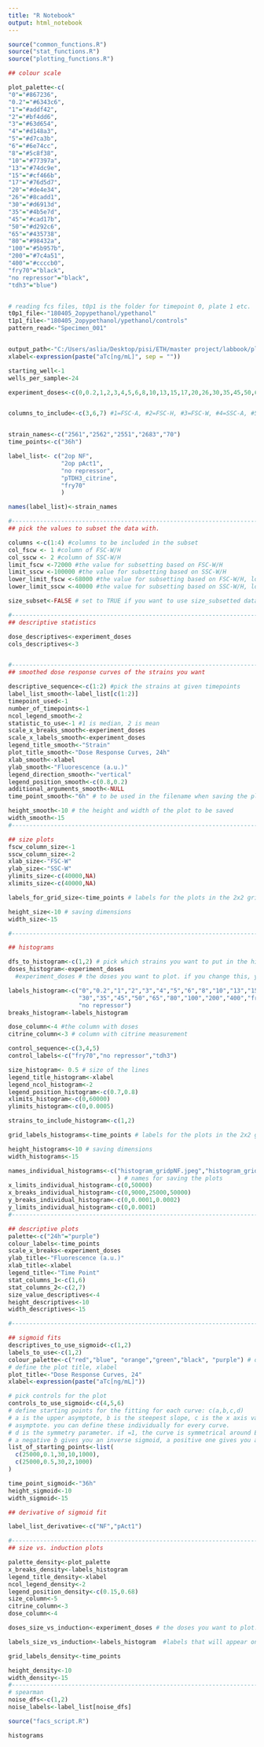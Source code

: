 ---
title: "R Notebook"
output: html_notebook
---


```{r set parameters}

source("common_functions.R")
source("stat_functions.R")
source("plotting_functions.R")

## colour scale

plot_palette<-c(
"0"="#867236",
"0.2"="#6343c6",
"1"="#addf42",
"2"="#bf4dd6",
"3"="#63d654",
"4"="#d148a3",
"5"="#d7ca3b",
"6"="#6e74cc",
"8"="#5c8f38",
"10"="#77397a",
"13"="#74dc9e",
"15"="#cf466b",
"17"="#76d5d7",
"20"="#de4e34",
"26"="#8cadd1",
"30"="#d6913d",
"35"="#4b5e7d",
"45"="#cad17b",
"50"="#d292c6",
"65"="#435738",
"80"="#98432a",
"100"="#5b957b",
"200"="#7c4a51",
"400"="#ccccb0",
"fry70"="black",
"no repressor"="black",
"tdh3"="blue")


# reading fcs files, t0p1 is the folder for timepoint 0, plate 1 etc.
t0p1_file<-"180405_2opypethanol/ypethanol"
t1p1_file<-"180405_2opypethanol/ypethanol/controls"
pattern_read<-"Specimen_001"


output_path<-"C:/Users/aslia/Desktop/pisi/ETH/master project/labbook/plots/april18/180405_2opypethanol" # for saving plots
xlabel<-expression(paste("aTc[ng/mL]", sep = "")) 

starting_well<-1
wells_per_sample<-24

experiment_doses<-c(0,0.2,1,2,3,4,5,6,8,10,13,15,17,20,26,30,35,45,50,65,80,100,200,400)


columns_to_include<-c(3,6,7) #1=FSC-A, #2=FSC-H, #3=FSC-W, #4=SSC-A, #5=SSC-H, #6=SSC-W, #7= 488 [C]-H


strain_names<-c("2561","2562","2551","2683","70") 
time_points<-c("36h")

label_list<- c("2op NF",
               "2op pAct1",
               "no repressor",
               "pTDH3_citrine",
               "fry70"
               )

names(label_list)<-strain_names

#---------------------------------------------------------------------------------------------------------------
## pick the values to subset the data with. 

columns <-c(1:4) #columns to be included in the subset
col_fscw <- 1 #column of FSC-W/H
col_sscw <- 2 #column of SSC-W/H
limit_fscw <-72000 #the value for subsetting based on FSC-W/H
limit_sscw <-100000 #the value for subsetting based on SSC-W/H
lower_limit_fscw <-68000 #the value for subsetting based on FSC-W/H, lower limit
lower_limit_sscw <-40000 #the value for subsetting based on SSC-W/H, lower limit

size_subset<-FALSE # set to TRUE if you want to use size_subsetted data, otherwise false.

#---------------------------------------------------------------------------------------------------------------
## descriptive statistics

dose_descriptives<-experiment_doses
cols_descriptives<-3


#---------------------------------------------------------------------------------------------------------------
## smoothed dose response curves of the strains you want

descriptive_sequence<-c(1:2) #pick the strains at given timepoints
label_list_smooth<-label_list[c(1:2)]
timepoint_used<-1
number_of_timepoints<-1
ncol_legend_smooth<-2
statistic_to_use<-1 #1 is median, 2 is mean
scale_x_breaks_smooth<-experiment_doses
scale_x_labels_smooth<-experiment_doses
legend_title_smooth<-"Strain"
plot_title_smooth<-"Dose Response Curves, 24h"
xlab_smooth<-xlabel
ylab_smooth<-"Fluorescence (a.u.)"
legend_direction_smooth<-"vertical"
legend_position_smooth<-c(0.8,0.2)
additional_arguments_smooth<-NULL
time_point_smooth<-"6h" # to be used in the filename when saving the plot.

height_smooth<-10 # the height and width of the plot to be saved
width_smooth<-15
#---------------------------------------------------------------------------------------------------------------

## size plots
fscw_column_size<-1
sscw_column_size<-2
xlab_size<-"FSC-W"
ylab_size<-"SSC-W"
ylimits_size<-c(40000,NA)
xlimits_size<-c(40000,NA)

labels_for_grid_size<-time_points # labels for the plots in the 2x2 grid

height_size<-10 # saving dimensions
width_size<-15

#---------------------------------------------------------------------------------------------------------------

## histograms

dfs_to_histogram<-c(1,2) # pick which strains you want to put in the histograms. 
doses_histogram<-experiment_doses
  #experiment_doses # the doses you want to plot. if you change this, you should change the manual colour scale inside the function as well. 

labels_histogram<-c("0","0.2","1","2","3","4","5","6","8","10","13","15","17","20","26",
                    "30","35","45","50","65","80","100","200","400","fry70","tdh3",
                    "no repressor") 
breaks_histogram<-labels_histogram

dose_column<-4 #the column with doses 
citrine_column<-3 # column with citrine measurement

control_sequence<-c(3,4,5)
control_labels<-c("fry70","no repressor","tdh3")

size_histogram<- 0.5 # size of the lines
legend_title_histogram<-xlabel
legend_ncol_histogram<-2
legend_position_histogram<-c(0.7,0.8)
xlimits_histogram<-c(0,60000)
ylimits_histogram<-c(0,0.0005)

strains_to_include_histogram<-c(1,2)

grid_labels_histograms<-time_points # labels for the plots in the 2x2 grid

height_histograms<-10 # saving dimensions
width_histograms<-15

names_individual_histograms<-c("histogram_gridpNF.jpeg","histogram_gridpAct1.jpeg"
                               ) # names for saving the plots
x_limits_individual_histogram<-c(0,50000)
x_breaks_individual_histogram<-c(0,9000,25000,50000)
y_breaks_individual_histogram<-c(0,0.0001,0.0002)
y_limits_individual_histogram<-c(0,0.0001)
#---------------------------------------------------------------------------------------------------------------

## descriptive plots
palette<-c("24h"="purple")
colour_labels<-time_points
scale_x_breaks<-experiment_doses
ylab_title<-"Fluorescence (a.u.)"
xlab_title<-xlabel
legend_title<-"Time Point"
stat_columns_1<-c(1,6)
stat_columns_2<-c(2,7)
size_value_descriptives<-4
height_descriptives<-10
width_descriptives<-15

#----------------------------------------------------------------------------------------------------------

## sigmoid fits
descriptives_to_use_sigmoid<-c(1,2)
labels_to_use<-c(1,2)
colour_palette<-c("red","blue", "orange","green","black", "purple") # define the colour palette for plotting
# define the plot title, xlabel
plot_title<-"Dose Response Curves, 24"
xlabel<-expression(paste("aTc[ng/mL]"))

# pick controls for the plot
controls_to_use_sigmoid<-c(4,5,6)
# define starting points for the fitting for each curve: c(a,b,c,d)
# a is the upper asymptote, b is the steepest slope, c is the x axis value at b, e is the lower 
# asymptote. you can define these individually for every curve. 
# d is the symmetry parameter. if =1, the curve is symmetrical around EC50. 
# a negative b gives you an inverse sigmoid, a positive one gives you a sigmoid. or does it? 
list_of_starting_points<-list(
  c(25000,0.1,30,10,1000),
  c(25000,0.5,30,2,1000)
)

time_point_sigmoid<-"36h"
height_sigmoid<-10
width_sigmoid<-15

## derivative of sigmoid fit

label_list_derivative<-c("NF","pAct1")

#----------------------------------------------------------------------------------------------------------
## size vs. induction plots

palette_density<-plot_palette
x_breaks_density<-labels_histogram
legend_title_density<-xlabel
ncol_legend_density<-2
legend_position_density<-c(0.15,0.68)
size_column<-5
citrine_column<-3
dose_column<-4

doses_size_vs_induction<-experiment_doses # the doses you want to plot. if you change this, you should change the manual colour scale inside the function as well. 

labels_size_vs_induction<-labels_histogram  #labels that will appear on the legend, and that determine the colour_scale_manual mappings. If you change anything here, change it in the colour scale inside the function as well. 

grid_labels_density<-time_points

height_density<-10
width_density<-15
#---------------------------------------------------------------------------------------------------------------
# spearman
noise_dfs<-c(1,2)
noise_labels<-label_list[noise_dfs]
```


```{r}
source("facs_script.R")

histograms

```




